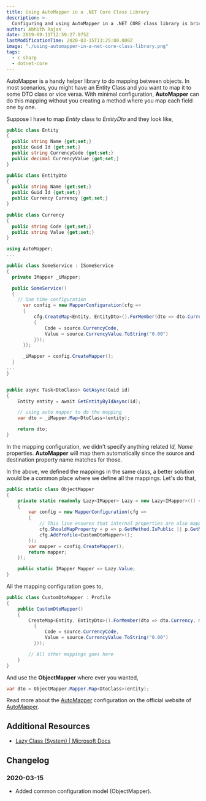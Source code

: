 ```yaml
---
title: Using AutoMapper in a .NET Core Class Library
description: >-
  Configuring and using AutoMapper in a .NET CORE class library is briefed in this article.
author: Abhith Rajan
date: 2019-09-11T12:59:27.975Z
lastModificationTime: 2020-03-15T13:25:00.000Z
image: "./using-automapper-in-a-net-core-class-library.png"
tags:
  - c-sharp
  - dotnet-core
---
```


AutoMapper is a handy helper library to do mapping between objects. In most scenarios, you might have an Entity Class and you want to map it to some DTO class or vice versa. With minimal configuration, **AutoMapper** can do this mapping without you creating a method where you map each field one by one.

Suppose I have to map _Entity_ class to _EntityDto_ and they look like,

```cs
public class Entity
{
  public string Name {get;set;}
  public Guid Id {get;set;}
  public string CurrencyCode {get;set;}
  public decimal CurrencyValue {get;set;}
}

public class EntityDto
{
  public string Name {get;set;}
  public Guid Id {get;set;}
  public Currency Currency {get;set;}
}

public class Currency
{
  public string Code {get;set;}
  public string Value {get;set;}
}
```

```cs
using AutoMapper;
...

public class SomeService : ISomeService
{
  private IMapper _iMapper;

  public SomeService()
  {
    // One time configuration
      var config = new MapperConfiguration(cfg =>
      {
          cfg.CreateMap<Entity, EntityDto>().ForMember(dto => dto.Currency, map => map.MapFrom(source => new Currency
          {
              Code = source.CurrencyCode,
              Value = source.CurrencyValue.ToString("0.00")
          }));
      });

      _iMapper = config.CreateMapper();
  }
...
}


public async Task<DtoClass> GetAsync(Guid id)
{
    Entity entity = await GetEntityByIdAsync(id);

    // using auto mapper to do the mapping
    var dto = _iMapper.Map<DtoClass>(entity);

    return dto;
}
```

In the mapping configuration, we didn't specify anything related _Id, Name_ properties. **AutoMapper** will map them automatically since the source and destination property name matches for those.

In the above, we defined the mappings in the same class, a better solution would be a common place where we define all the mappings. Let's do that,

```cs
public static class ObjectMapper
{
    private static readonly Lazy<IMapper> Lazy = new Lazy<IMapper>(() =>
    {
        var config = new MapperConfiguration(cfg =>
        {
            // This line ensures that internal properties are also mapped over.
            cfg.ShouldMapProperty = p => p.GetMethod.IsPublic || p.GetMethod.IsAssembly;
            cfg.AddProfile<CustomDtoMapper>();
        });
        var mapper = config.CreateMapper();
        return mapper;
    });

    public static IMapper Mapper => Lazy.Value;
}
```

All the mapping configuration goes to,

```cs
public class CustomDtoMapper : Profile
{
    public CustomDtoMapper()
    {
        CreateMap<Entity, EntityDto>().ForMember(dto => dto.Currency, map => map.MapFrom(source => new Currency
          {
              Code = source.CurrencyCode,
              Value = source.CurrencyValue.ToString("0.00")
          }));

        // All other mappings goes here
    }
}
```

And use the **ObjectMapper** where ever you wanted,

```cs
var dto = ObjectMapper.Mapper.Map<DtoClass>(entity);
```

Read more about the [AutoMapper](https://automapper.org/) configuration on the official website of [AutoMapper](https://automapper.org/).

## Additional Resources

- [Lazy Class (System) | Microsoft Docs](https://docs.microsoft.com/en-us/dotnet/api/system.lazy-1)

## Changelog

### 2020-03-15

- Added common configuration model (ObjectMapper).

